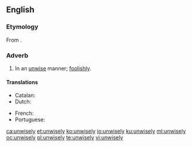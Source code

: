 ==English==

===Etymology===
From {{etyl|ang|en}} {{m|ang|unwīslice}}.

===Adverb===
{{en-adv}}

# In an [[unwise]] manner; [[foolishly]].

====Translations====
{{trans-top|in an unwise manner}}
* Catalan: {{t|ca|nèciament}}
* Dutch: {{t+|nl|onverstandig}}
{{trans-mid}}
* French: {{t+|fr|imprudemment}}
* Portuguese: {{t|pt|insensatamente}}
{{trans-bottom}}

[[ca:unwisely]]
[[et:unwisely]]
[[ko:unwisely]]
[[io:unwisely]]
[[ku:unwisely]]
[[ml:unwisely]]
[[oc:unwisely]]
[[pl:unwisely]]
[[te:unwisely]]
[[vi:unwisely]]